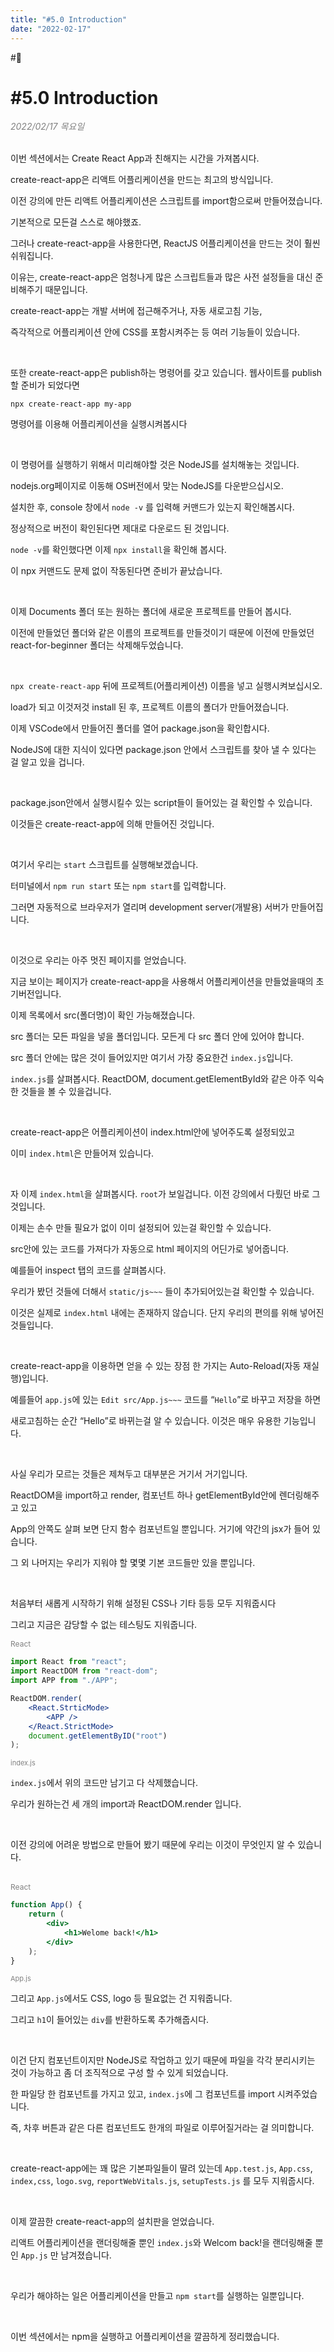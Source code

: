 ```yaml
---
title: "#5.0 Introduction"
date: "2022-02-17"
---
```


#📘
# #5.0 Introduction

<div style="color:gray; font-style:italic;">2022/02/17 목요일</div>

<br />

이번 섹션에서는 Create React App과 친해지는 시간을 가져봅시다.

create-react-app은 리액트 어플리케이션을 만드는 최고의 방식입니다.

이전 강의에 만든 리액트 어플리케이션은 스크립트를 import함으로써 만들어졌습니다.

기본적으로 모든걸 스스로 해야했죠.

그러나 create-react-app을 사용한다면, ReactJS 어플리케이션을 만드는 것이 훨씬 쉬워집니다.

이유는, create-react-app은 엄청나게 많은 스크립트들과 많은 사전 설정들을 대신 준비해주기 때문입니다.

create-react-app는 개발 서버에 접근해주거나, 자동 새로고침 기능,

즉각적으로 어플리케이션 안에 CSS를 포함시켜주는 등 여러 기능들이 있습니다.

<br />

또한 create-react-app은 publish하는 명령어를 갖고 있습니다. 웹사이트를 publish할 준비가 되었다면

```
npx create-react-app my-app
```

명령어를 이용해 어플리케이션을 실행시켜봅시다

<br />

이 명령어를 실행하기 위해서 미리해야할 것은 NodeJS를 설치해놓는 것입니다.

nodejs.org페이지로 이동해 OS버전에서 맞는 NodeJS를 다운받으십시오.

설치한 후, console 창에서 `node -v` 를 입력해 커맨드가 있는지 확인해봅시다.

정상적으로 버전이 확인된다면 제대로 다운로드 된 것입니다.

`node -v`를 확인했다면 이제 `npx install`을 확인해 봅시다.

이 npx 커맨드도 문제 없이 작동된다면 준비가 끝났습니다.

<br />

이제 Documents 폴더 또는 원하는 폴더에 새로운 프로젝트를 만들어 봅시다.

이전에 만들었던 폴더와 같은 이름의 프로젝트를 만들것이기 때문에 이전에 만들었던 react-for-beginner 폴더는 삭제해두었습니다.

<br />

`npx create-react-app` 뒤에 프로젝트(어플리케이션) 이름을 넣고 실행시켜보십시오.

load가 되고 이것저것 install 된 후, 프로젝트 이름의 폴더가 만들어졌습니다.

이제 VSCode에서 만들어진 폴더를 열어 package.json을 확인합시다.

NodeJS에 대한 지식이 있다면 package.json 안에서 스크립트를 찾아 낼 수 있다는 걸 알고 있을 겁니다.

<br />

package.json안에서 실행시킬수 있는 script들이 들어있는 걸 확인할 수 있습니다.

이것들은 create-react-app에 의해 만들어진 것입니다.

<br />

여기서 우리는 `start` 스크립트를 실행해보겠습니다.

터미널에서 `npm run start` 또는 `npm start`를 입력합니다.

그러면 자동적으로 브라우저가 열리며 development server(개발용) 서버가 만들어집니다.

<br />

이것으로 우리는 아주 멋진 페이지를 얻었습니다.

지금 보이는 페이지가 create-react-app을 사용해서 어플리케이션을 만들었을때의 초기버전입니다.

이제 목록에서 src(폴더명)이 확인 가능해졌습니다.

src 폴더는 모든 파일을 넣을 폴더입니다. 모든게 다 src 폴더 안에 있어야 합니다.

src 폴더 안에는 많은 것이 들어있지만 여기서 가장 중요한건 `index.js`입니다.

`index.js`를 살펴봅시다. ReactDOM, document.getElementById와 같은 아주 익숙한 것들을 볼 수 있을겁니다.

<br />

create-react-app은 어플리케이션이 index.html안에 넣어주도록 설정되있고

이미 `index.html`은 만들어져 있습니다.

<br />

자 이제 `index.html`을 살펴봅시다. `root`가 보일겁니다. 이전 강의에서 다뤘던 바로 그것입니다.

이제는 손수 만들 필요가 없이 이미 설정되어 있는걸 확인할 수 있습니다.

src안에 있는 코드를 가져다가 자동으로 html 페이지의 어딘가로 넣어줍니다.

예를들어 inspect 탭의 코드를 살펴봅시다.

우리가 봤던 것들에 더해서 `static/js~~~` 들이 추가되어있는걸 확인할 수 있습니다.

이것은 실제로 `index.html` 내에는 존재하지 않습니다. 단지 우리의 편의를 위해 넣어진것들입니다.

<br />

 create-react-app을 이용하면 얻을 수 있는 장점 한 가지는 Auto-Reload(자동 재실행)입니다.

예를들어 `app.js`에 있는 `Edit src/App.js~~~` 코드를 “`Hello`”로 바꾸고 저장을 하면 

새로고침하는 순간 “Hello”로 바뀌는걸 알 수 있습니다. 이것은 매우 유용한 기능입니다. 

<br />

사실 우리가 모르는 것들은 제쳐두고 대부분은 거기서 거기입니다.

ReactDOM을 import하고 render, 컴포넌트 하나 getElementById안에 렌더링해주고 있고

App의 안쪽도 살펴 보면 단지 함수 컴포넌트일 뿐입니다. 거기에 약간의 jsx가 들어 있습니다.

그 외 나머지는 우리가 지워야 할 몇몇 기본 코드들만 있을 뿐입니다.

<br />

처음부터 새롭게 시작하기 위해 설정된 CSS나 기타 등등 모두 지워줍시다

그리고 지금은 감당할 수 없는 테스팅도 지워줍니다.

<div style="color:gray; font-size:12px;">React</div>

```jsx
import React from "react";
import ReactDOM from "react-dom";
import APP from "./APP";

ReactDOM.render(
	<React.StrticMode>
		<APP />
	</React.StrictMode>
	document.getElementByID("root")
);
```

<div style="color:gray; font-size:11px;">index.js</div> 

`index.js`에서 위의 코드만 남기고 다 삭제했습니다.

우리가 원하는건 세 개의 import과 ReactDOM.render 입니다.

<br />

이전 강의에 어려운 방법으로 만들어 봤기 때문에 우리는 이것이 무엇인지 알 수 있습니다.

<br />

<div style="color:gray; font-size:12px;">React</div>

```jsx
function App() {
	return (
		<div>
			<h1>Welome back!</h1>
		</div>
	);
}
```

<div style="color:gray; font-size:11px;">App.js</div> 

그리고 `App.js`에서도 CSS, logo 등 필요없는 건 지워줍니다.

그리고 `h1`이 들어있는 `div`를 반환하도록 추가해줍시다.

<br />

이건 단지 컴포넌트이지만 NodeJS로 작업하고 있기 때문에 파일을 각각 분리시키는 것이 가능하고 좀 더 조직적으로 구성 할 수 있게 되었습니다.

한 파일당 한 컴포넌트를 가지고 있고, `index.js`에 그 컴포넌트를 import 시켜주었습니다.

즉, 차후 버튼과 같은 다른 컴포넌트도 한개의 파일로 이루어질거라는 걸 의미합니다.

<br />

 create-react-app에는 꽤 많은 기본파일들이 딸려 있는데 `App.test.js`, `App.css`, `index,css`, `logo.svg`, `reportWebVitals.js`, `setupTests.js` 를 모두 지워줍시다.
 
<br />

이제 깔끔한 create-react-app의 설치판을 얻었습니다.

리액트 어플리케이션을 랜더링해줄 뿐인 `index.js`와  Welcom back!을 랜더링해줄 뿐인 `App.js` 만 남겨졌습니다.

<br />

우리가 해야하는 일은 어플리케이션을 만들고 `npm start`를 실행하는 일뿐입니다.

<br />

이번 섹션에서는 npm을 실행하고 어플리케이션을 깔끔하게 정리했습니다.
